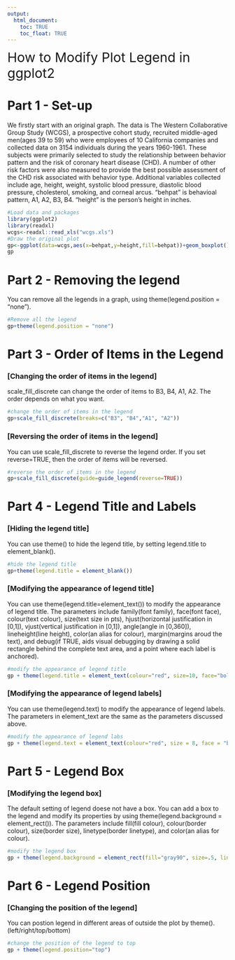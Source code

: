 ---
output:
  html_document:
    toc: TRUE
    toc_float: TRUE
---
<span style = "font-size:30px;"> How to Modify Plot Legend in ggplot2 </span>

# Part 1 - Set-up
We firstly start with an original graph. The data is The Western Collaborative Group Study (WCGS), a prospective cohort study, recruited middle-aged men(ages 39 to 59) who were employees of 10 California companies and collected data on 3154 individuals during the years 1960-1961. These subjects were primarily selected to study the relationship between behavior pattern and the risk of coronary heart disease (CHD). A number of other risk factors were also measured to provide the best possible assessment of the CHD risk associated with behavior type. Additional variables collected include age, height, weight, systolic blood pressure, diastolic blood pressure, cholesterol, smoking, and corneal arcus.
"behpat" is behavioal pattern, A1, A2, B3, B4. "height" is the person's height in inches.
```{r}
#Load data and packages
library(ggplot2)
library(readxl)
wcgs<-readxl::read_xls("wcgs.xls")
#Draw the original plot
gp<-ggplot(data=wcgs,aes(x=behpat,y=height,fill=behpat))+geom_boxplot()
gp
```

# Part 2 - Removing the legend
You can remove all the legends in a graph, using theme(legend.position = "none").
```{r}
#Remove all the legend
gp+theme(legend.position = "none")
```

# Part 3 - Order of Items in the Legend

### [Changing the order of items in the legend]
scale_fill_discrete can change the order of items to B3, B4, A1, A2.
The order depends on what you want.
```{r}
#change the order of items in the legend
gp+scale_fill_discrete(breaks=c("B3", "B4","A1", "A2"))
```

### [Reversing the order of items in the legend]
You can use scale_fill_discrete to reverse the legend order.
If you set reverse=TRUE, then the order of items will be reversed.
```{r}
#reverse the order of items in the legend
gp+scale_fill_discrete(guide=guide_legend(reverse=TRUE))
```

# Part 4 - Legend Title and Labels

### [Hiding the legend title]
You can use theme() to hide the legend title, by setting legend.title to element_blank().
```{r}
#hide the legend title
gp+theme(legend.title = element_blank())
```

### [Modifying the appearance of legend title]
You can use theme(legend.title=element_text()) to modify the appearance of legend title.
The parameters include family(font family), face(font face), colour(text colour), size(text size in pts), hjust(horizontal justification in [0,1]), vjust(vertical justification in [0,1]), angle(angle in [0,360]), lineheight(line height), color(an alias for colour), margin(margins aroud the text), and debug(if TRUE, aids visual debugging by drawing a solid rectangle behind the complete text area, and a point where each label is anchored).
```{r}
#modify the appearance of legend title
gp + theme(legend.title = element_text(colour="red", size=10, face="bold"))
```

### [Modifying the appearance of legend labels]
You can use theme(legend.text) to modify the appearance of legend labels.
The parameters in element_text are the same as the parameters discussed above.
```{r}
#modify the appearance of legend labs
gp + theme(legend.text = element_text(colour="red", size = 8, face = "bold"))
```

# Part 5 - Legend Box

### [Modifying the legend box]
The default setting of legend doese not have a box. You can add a box to the legend and modify its properties by using theme(legend.background = element_rect()). The parameters include fill(fill colour), colour(border colour), size(border size), linetype(border linetype), and color(an alias for colour).
```{r}
#modify the legend box
gp + theme(legend.background = element_rect(fill="gray90", size=.5, linetype="dotted"))
```

# Part 6 - Legend Position
### [Changing the position of the legend]
You can postion legend in different areas of outside the plot by theme(). (left/right/top/bottom)
```{r}
#change the position of the legend to top
gp + theme(legend.position="top")
```

